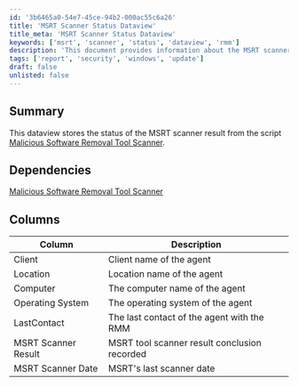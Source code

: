 ```yaml
---
id: '3b6465a0-54e7-45ce-94b2-000ac55c6a26'
title: 'MSRT Scanner Status Dataview'
title_meta: 'MSRT Scanner Status Dataview'
keywords: ['msrt', 'scanner', 'status', 'dataview', 'rmm']
description: 'This document provides information about the MSRT scanner status dataview, which stores the results of the Malicious Software Removal Tool scanner. It outlines the dependencies, columns, and descriptions related to the agent status in the RMM system.'
tags: ['report', 'security', 'windows', 'update']
draft: false
unlisted: false
---
```

## Summary

This dataview stores the status of the MSRT scanner result from the script [Malicious Software Removal Tool Scanner](https://proval.itglue.com/DOC-5078775-16445571).

## Dependencies

[Malicious Software Removal Tool Scanner](https://proval.itglue.com/DOC-5078775-16445571)

## Columns

| Column                  | Description                                          |
|------------------------|------------------------------------------------------|
| Client                 | Client name of the agent                             |
| Location               | Location name of the agent                           |
| Computer               | The computer name of the agent                       |
| Operating System       | The operating system of the agent                    |
| LastContact            | The last contact of the agent with the RMM          |
| MSRT Scanner Result    | MSRT tool scanner result conclusion recorded         |
| MSRT Scanner Date      | MSRT's last scanner date                             |












